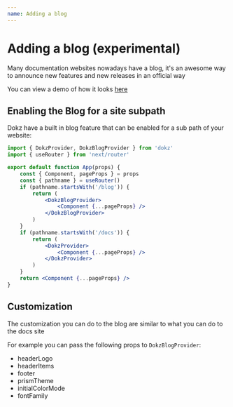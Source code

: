 ```yaml
---
name: Adding a blog
---
```


# Adding a blog (experimental)

Many documentation websites nowadays have a blog, it's an awesome way to announce new features and new releases in an official way

You can view a demo of how it looks [here](/blog)

## Enabling the Blog for a site subpath

Dokz have a built in blog feature that can be enabled for a sub path of your website:

```jsx
import { DokzProvider, DokzBlogProvider } from 'dokz'
import { useRouter } from 'next/router'

export default function App(props) {
    const { Component, pageProps } = props
    const { pathname } = useRouter()
    if (pathname.startsWith('/blog')) {
        return (
            <DokzBlogProvider>
                <Component {...pageProps} />
            </DokzBlogProvider>
        )
    }
    if (pathname.startsWith('/docs')) {
        return (
            <DokzProvider>
                <Component {...pageProps} />
            </DokzProvider>
        )
    }
    return <Component {...pageProps} />
}
```

## Customization

The customization you can do to the blog are similar to what you can do to the docs site

For example you can pass the following props to `DokzBlogProvider`:

-   headerLogo
-   headerItems
-   footer
-   prismTheme
-   initialColorMode
-   fontFamily
